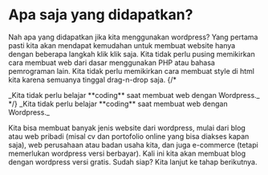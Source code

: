 
# Apa saja yang didapatkan?
Nah apa yang didapatkan jika kita menggunakan wordpress? Yang pertama pasti kita akan mendapat kemudahan untuk membuat website hanya dengan beberapa langkah klik klik saja. Kita tidak perlu pusing memikirkan cara membuat web dari dasar menggunakan PHP atau bahasa pemrograman lain. Kita tidak perlu memikirkan cara membuat style di html kita karena semuanya tinggal drag-n-drop saja.
{/* <Bleed>
  <div style={{ border: '1px solid #888', padding: '4rem 2.5rem', textAlign: 'center', borderRadius: 5 }}>
    _Kita tidak perlu belajar **coding** saat membuat web dengan Wordpress._
  </div>
</Bleed> */}
<Callout emoji='💻'>
  _Kita tidak perlu belajar **coding** saat membuat web dengan Wordpress._
</Callout>

Kita bisa membuat banyak jenis website dari wordpress, mulai dari blog atau web pribadi (misal cv dan portofolio online yang bisa diakses kapan saja), web perusahaan atau badan usaha kita, dan juga e-commerce (tetapi memerlukan wordpress versi berbayar). Kali ini kita akan membuat blog dengan wordpress versi gratis. Sudah siap? Kita lanjut ke tahap berikutnya.
